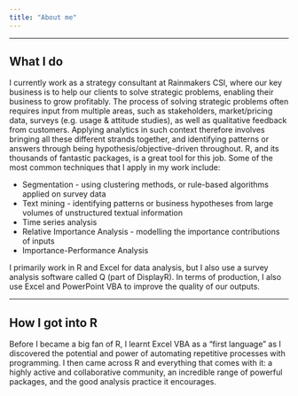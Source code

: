 ```yaml
---
title: "About me"
---
```


---

## What I do

I currently work as a strategy consultant at Rainmakers CSI, where our key business is to help our clients to solve strategic problems, enabling their business to grow profitably. The process of solving strategic problems often requires input from multiple areas, such as stakeholders, market/pricing data, surveys (e.g. usage & attitude studies), as well as qualitative feedback from customers. Applying analytics in such context therefore involves bringing all these different strands together, and identifying  patterns or answers through being hypothesis/objective-driven throughout. R, and its thousands of fantastic packages, is a great tool for this job. Some of the most common techniques that I apply in my work include:

* Segmentation - using clustering methods, or rule-based algorithms applied on survey data
* Text mining - identifying patterns or business hypotheses from large volumes of unstructured textual information
* Time series analysis
* Relative Importance Analysis - modelling the importance contributions of inputs
* Importance-Performance Analysis

I primarily work in R and Excel for data analysis, but I also use a survey analysis software called Q (part of DisplayR). In terms of production, I also use Excel and PowerPoint VBA to improve the quality of our outputs.

---

## How I got into R

Before I became a big fan of R, I learnt Excel VBA as a  "first language" as I discovered the potential and power of automating repetitive processes with programming. I then came across R and everything that comes with it: a highly active and collaborative community, an incredible range of powerful packages, and the good analysis practice it encourages. 